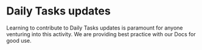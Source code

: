 
# Daily Tasks updates

Learning to contribute to Daily Tasks updates is paramount for anyone venturing into this activity. We are providing best practice with our Docs for good use.

<br></br>
<Cards>
<Card
  title="Backend Docs"
  href="/guide/makecontribution/backendinfo"
/>
<Card
  title="Frontend Docs"
  href="/guide/makecontribution/frontendinfo"
/>
<Card
  title="Update Collections"
  href="/guide/makecontribution/updates"
/>
</Cards>
